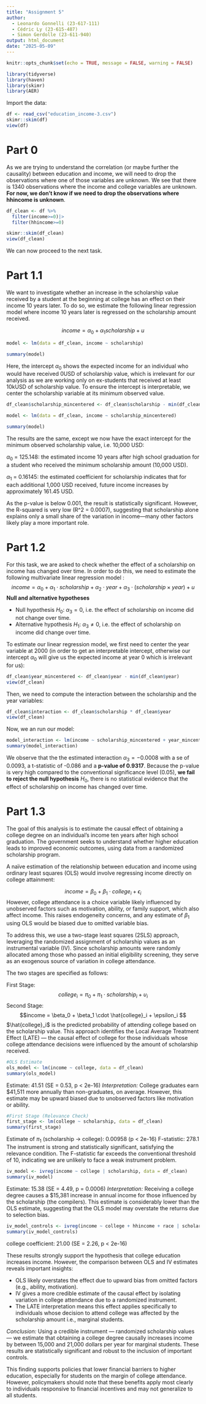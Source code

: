 ```yaml
---
title: "Assignment 5"
author:
  - Leonardo Gonnelli (23-617-111)
  - Cédric Ly (23-615-487)
  - Simon Gerdolle (23-611-940)
output: html_document
date: "2025-05-09"
---
```


```r
knitr::opts_chunk$set(echo = TRUE, message = FALSE, warning = FALSE)
```

```r
library(tidyverse)
library(haven)
library(skimr)
library(AER)
```

Import the data:
```r
df <- read_csv("education_income-3.csv")
skimr::skim(df)
view(df)
```

# Part 0

As we are trying to understand the correlation (or maybe further the causality) between education and income, we will need to drop the observations where one of those variables are unknown. We see that there is 1340 observations where the income and college variables are unknown. **For now, we don't know if we need to drop the observations where hhincome is unknown**.

```r
df_clean <- df %>%
  filter(income>=0)|>
  filter(hhincome>=0)

skimr::skim(df_clean)
view(df_clean)
```
We can now proceed to the next task.

# Part 1.1

We want to investigate whether an increase in the scholarship value received by a student at the beginning at college has an effect on their income 10 years later. To do so, we estimate the following linear regression model where income 10 years later is regressed on the scholarship amount received.

$$income = \alpha_0 + \alpha_1scholarship + u $$

```r
model <- lm(data = df_clean, income ~ scholarship)

summary(model)
```
Here, the intercept $\alpha_0$ shows the expected income for an individual who would have received 0USD of scholarship value, which is irrelevant for our analysis as we are working only on ex-students that received at least 10kUSD of scholarship value. To ensure the intercept is interpretable, we center the scholarship variable at its minimum observed value. 

```r
df_clean$scholarship_mincentered <- df_clean$scholarship - min(df_clean$scholarship)
```

```r
model <- lm(data = df_clean, income ~ scholarship_mincentered)

summary(model)
```
The results are the same, except we now have the exact intercept for the minimum observed scholarship value, i.e. 10,000 USD:

$\alpha_0$ = 125.148: the estimated income 10 years after high school graduation for a student who received the minimum scholarship amount (10,000 USD).

$\alpha_1$ = 0.16145: the estimated coefficient for scholarship indicates that for each additional 1,000 USD received, future income increases by approximately 161.45 USD.

As the p-value is below 0.001, the result is statistically significant. However, the R-squared is very low (R^2 = 0.0007), suggesting that scholarship alone explains only a small share of the variation in income—many other factors likely play a more important role.

# Part 1.2

For this task, we are asked to check whether the effect of a scholarship on income has changed over time. In order to do this, we need to estimate the following multivariate linear regression model :
$$ income = \alpha_0 + \alpha_1\cdot scholarship + \alpha_2 \cdot year + \alpha_3 \cdot (scholarship \times year) + u$$
**Null and alternative hypotheses**

- Null hypothesis $H_0$: $\alpha_3 = 0$, i.e. the effect of scholarship on income did not change over time.
- Alternative hypothesis $H_1$: $\alpha_3 \neq 0$, i.e. the effect of scholarship on income did change over time.

To estimate our linear regression model, we first need to center the year variable at 2000 (in order to get an interpretable intercept, otherwise our intercept $\alpha_0$ will give us the expected income at year 0 which is irrelevant for us):

```r
df_clean$year_mincentered <- df_clean$year - min(df_clean$year)
view(df_clean)
```

Then, we need to compute the interaction between the scholarship and the year variables:
```r
df_clean$interaction <- df_clean$scholarship * df_clean$year
view(df_clean)
```

Now, we an run our model:
```r
model_interaction <- lm(income ~ scholarship_mincentered + year_mincentered + interaction, data = df_clean)
summary(model_interaction)
```

We observe that the the estimated interaction $\alpha_3 = -0.0008$ with a se of 0.0093, a t-statistic of -0.086 and a **p-value of 0.9317**.
Because the p-value is very high compared to the conventional significance level (0.05), **we fail to reject the null hypothesis** $H_0$, there is no statistical evidence that the effect of scholarship on income has changed over time.

# Part 1.3
The goal of this analysis is to estimate the causal effect of obtaining a college degree on an individual's income ten years after high school graduation. The government seeks to understand whether higher education leads to improved economic outcomes, using data from a randomized scholarship program.

A naïve estimation of the relationship between education and income using ordinary least squares (OLS) would involve regressing income directly on college attainment:

$$income = \beta_0 + \beta_1 \cdot college_i + \epsilon_i $$
However, college attendance is a choice variable likely influenced by unobserved factors such as motivation, ability, or family support, which also affect income. This raises endogeneity concerns, and any estimate of $\beta_1$ using OLS would be biased due to omitted variable bias.

To address this, we use a two-stage least squares (2SLS) approach, leveraging the randomized assignment of scholarship values as an instrumental variable (IV). Since scholarship amounts were randomly allocated among those who passed an initial eligibility screening, they serve as an exogenous source of variation in college attendance.

The two stages are specified as follows:

First Stage:
$$college_i = \pi_0 + \pi_1 \cdot scholarship_i + \upsilon_i $$
Second Stage:
$$income = \beta_0 + \beta_1 \cdot \hat{college}_i + \epsilon_i $$
$\hat{college}_i$ is the predicted probability of attending college based on the scholarship value. This approach identifies the Local Average Treatment Effect (LATE) — the causal effect of college for those individuals whose college attendance decisions were influenced by the amount of scholarship received.


```r
#OLS Estimate
ols_model <- lm(income ~ college, data = df_clean)
summary(ols_model)
```
Estimate: 41.51 (SE = 0.53, p < 2e-16)
*Interpretation:* 
College graduates earn $41,511 more annually than non-graduates, on average. However, this estimate may be upward biased due to unobserved factors like motivation or ability.

```r
#First Stage (Relevance Check)
first_stage <- lm(college ~ scholarship, data = df_clean)
summary(first_stage)
```
Estimate of $\pi_1$ (scholarship → college): 0.00958 (p < 2e-16)
F-statistic: 278.1
The instrument is strong and statistically significant, satisfying the relevance condition. The F-statistic far exceeds the conventional threshold of 10, indicating we are unlikely to face a weak instrument problem.

```r
iv_model <- ivreg(income ~ college | scholarship, data = df_clean)
summary(iv_model)
```
Estimate: 15.38 (SE = 4.49, p = 0.0006)
*Interpretation: *
Receiving a college degree causes a $15,381 increase in annual income for those influenced by the scholarship (the compilers). This estimate is considerably lower than the OLS estimate, suggesting that the OLS model may overstate the returns due to selection bias.

```r
iv_model_controls <- ivreg(income ~ college + hhincome + race | scholarship + hhincome + race, data = df_clean)
summary(iv_model_controls)
```
college coefficient: 21.00 (SE = 2.26, p < 2e-16)

These results strongly support the hypothesis that college education increases income. However, the comparison between OLS and IV estimates reveals important insights:

- OLS likely overstates the effect due to upward bias from omitted factors (e.g., ability, motivation).
- IV gives a more credible estimate of the causal effect by isolating variation in college attendance due to a randomized instrument.
- The LATE interpretation means this effect applies specifically to individuals whose decision to attend college was affected by the scholarship amount i.e., marginal students.

*Conclusion:*
Using a credible instrument — randomized scholarship values — we estimate that obtaining a college degree causally increases income by between 15,000 and 21,000 dollars per year for marginal students. These results are statistically significant and robust to the inclusion of important controls.

This finding supports policies that lower financial barriers to higher education, especially for students on the margin of college attendance. However, policymakers should note that these benefits apply most clearly to individuals responsive to financial incentives and may not generalize to all students.